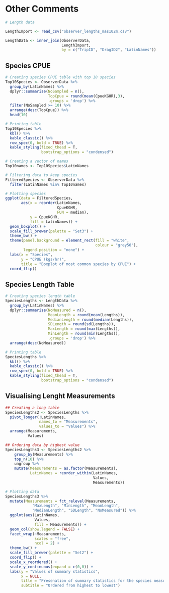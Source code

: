 # Other Comments

```r
# Length data

LengthImport <- read_csv("observer_lengths_mas102m.csv")

LengthData <- inner_join(ObserverData,
                         LengthImport,
                         by = c("TripID", "DragID2", "LatinNames"))
```


## Species CPUE

```r

# Creating species CPUE table with top 10 species
Top10Species <- ObserverData %>% 
  group_by(LatinNames) %>% 
  dplyr::summarise(NoSampled = n(),
                   TopCpue = round(mean(CpueKGHR),3),
                   .groups = 'drop') %>%
  filter(NoSampled >= 10) %>% 
  arrange(desc(TopCpue)) %>%
  head(10)

# Printing table 
Top10Species %>% 
  kbl() %>%
  kable_classic() %>% 
  row_spec(0, bold = TRUE) %>% 
  kable_styling(fixed_thead = T,
                bootstrap_options = "condensed")

# Creating a vector of names
Top10names <- Top10Species$LatinNames

# Filtering data to keep species
FilteredSpecies <- ObserverData %>% 
  filter(LatinNames %in% Top10names)

# Plotting species 
ggplot(data = FilteredSpecies,
       aes(x = reorder(LatinNames,
                       CpueKGHR,
                       FUN = median), 
           y = CpueKGHR,
           fill = LatinNames)) + 
  geom_boxplot() +
  scale_fill_brewer(palette = "Set3") +
  theme_bw() +
  theme(panel.background = element_rect(fill = "white",
                                        colour = "grey50"),
        legend.position = "none") +
  labs(x = "Species",
       y = "CPUE (kgs/hr)",
       title = "Boxplot of most common species by CPUE") +
  coord_flip()
```

## Species Length Table

```r

# Creating species length table 
SpeciesLengths <- LengthData %>% 
  group_by(LatinNames) %>% 
  dplyr::summarise(NoMeasured = n(),
                   MeanLength = round(mean(Lengths)),
                   MedianLength = round(median(Lengths)),
                   SDLength = round(sd(Lengths)),
                   MaxLength = round(max(Lengths)),
                   MinLength = round(min(Lengths)),
                   .groups = 'drop') %>%
  arrange(desc(NoMeasured))

# Printing table 
SpeciesLengths %>% 
  kbl() %>%
  kable_classic() %>% 
  row_spec(0, bold = TRUE) %>% 
  kable_styling(fixed_thead = T,
                bootstrap_options = "condensed")

```

## Visualising Lenght Measurements

```r
## Creating a long table 
SpeciesLengths2 <- SpeciesLengths %>%
  pivot_longer(!LatinNames, 
               names_to = "Measurements",
               values_to = "Values") %>% 
  arrange(Measurements,
          Values)

## Ordering data by highest value 
SpeciesLengths3 <- SpeciesLengths2 %>%
    group_by(Measurements) %>%
    top_n(10) %>%
    ungroup %>%
    mutate(Measurements = as.factor(Measurements),
           LatinNames = reorder_within(LatinNames,
                                       Values,
                                       Measurements))

# Plotting data
SpeciesLengths3 %>%
  mutate(Measurements = fct_relevel(Measurements, 
            "MaxLength", "MinLength", "MeanLength", 
            "MedianLength", "SDLength", "NoMeasured")) %>% 
  ggplot(aes(LatinNames,
             Values,
             fill = Measurements)) +
  geom_col(show.legend = FALSE) +
  facet_wrap(~Measurements,
             scales = "free",
             ncol = 2) +
  theme_bw() +
  scale_fill_brewer(palette = "Set2") +
  coord_flip() +
  scale_x_reordered() +
  scale_y_continuous(expand = c(0,0)) +
  labs(y = "Values of summary statistics",
       x = NULL,
       title = "Presenation of summary statistics for the species measured",
       subtitle = "Ordered from highest to lowest")

```

